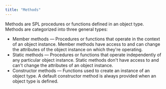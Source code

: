 ```yaml
---
title: "Methods"
---
```


<div id="methods" class="registered_link"></div>

Methods are SPL procedures or functions defined in an object type. Methods are categorized into three general types:

-   Member methods &mdash; Procedures or functions that operate in the context of an object instance. Member methods have access to and can change the attributes of the object instance on which they're operating.
-   Static methods &mdash; Procedures or functions that operate independently of any particular object instance. Static methods don't have access to and can't change the attributes of an object instance.
-   Constructor methods &mdash; Functions used to create an instance of an object type. A default constructor method is always provided when an object type is defined.
